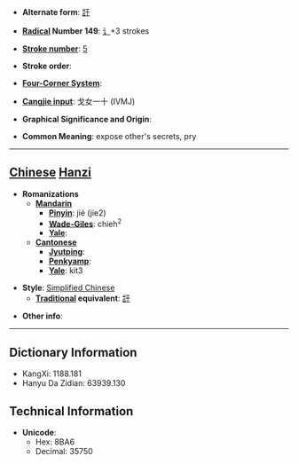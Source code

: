 * '''Alternate form''': [[訐]]

* '''[[Wiktionary:Chinese radical index| Radical]] Number 149''': [[Wiktionary:Chinese radical index 讠|讠]]+3 strokes

* '''[[Wiktionary:Chinese total strokes index|Stroke number]]''': [[Wiktionary:Chinese total strokes index 5|5]]

* '''Stroke order''': 

* '''[[Wiktionary:Chinese four corner index|Four-Corner System]]''': 

* '''[[Wiktionary:Chinese Cangjie index|Cangjie input]]''': 戈女一十 (IVMJ)

* '''Graphical Significance and Origin''': 

* '''Common Meaning''': expose other's secrets, pry

----

== [[Chinese]] [[Hanzi]] ==

* '''Romanizations'''
** '''[[Mandarin]]'''
*** '''[[Pinyin]]''': jié (jie2)
*** '''[[Wade-Giles]]''': chieh<sup>2</sup>
*** '''[[Yale]]''': 
** '''[[Cantonese]]'''
*** '''[[Jyutping]]''':
*** '''[[Penkyamp]]''': 
*** '''[[Yale]]''': kit3

* '''Style''': [[Simplified Chinese]] 
** '''[[Traditional Chinese|Traditional]] equivalent''': [[訐]]

* '''Other info''': 

----

== Dictionary Information ==

* KangXi: 1188.181
* Hanyu Da Zidian: 63939.130

== Technical Information ==

* '''Unicode''':
** Hex: 8BA6
** Decimal: 35750